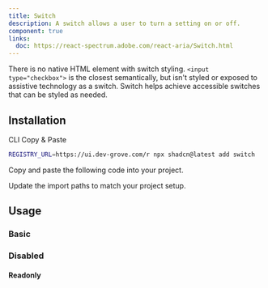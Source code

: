```yaml
---
title: Switch
description: A switch allows a user to turn a setting on or off.
component: true
links:
  doc: https://react-spectrum.adobe.com/react-aria/Switch.html
---
```


There is no native HTML element with switch styling. `<input type="checkbox">` is the closest semantically, but isn't styled or exposed to assistive technology as a switch. Switch helps achieve accessible switches that can be styled as needed.

<ComponentPreview name="switch-demo" />

## Installation

<Tabs defaultValue="cli">

<TabsList>
  <TabsTrigger value="cli">CLI</TabsTrigger>
  <TabsTrigger value="manual">Copy & Paste</TabsTrigger>
</TabsList>

<TabsContent value="cli">

```bash
REGISTRY_URL=https://ui.dev-grove.com/r npx shadcn@latest add switch
```

</TabsContent>

<TabsContent value="manual">

<Steps>

<Step>Copy and paste the following code into your project.</Step>

<ComponentSource name="switch" />

<Step>Update the import paths to match your project setup.</Step>

</Steps>

</TabsContent>

</Tabs>

## Usage

### Basic

<ComponentPreview name="switch-demo" />

### Disabled

<ComponentPreview name="switch-disabled" />

#### Readonly

<ComponentPreview name="switch-readonly" />
